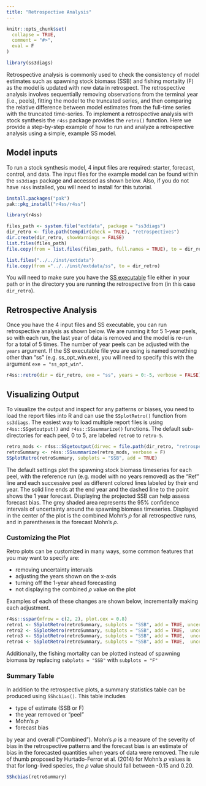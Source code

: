 ```yaml
---
title: "Retrospective Analysis"
---
```


```r
knitr::opts_chunk$set(
  collapse = TRUE,
  comment = "#>",
  eval = F
)
```

```r
library(ss3diags)
```

Retrospective analysis is commonly used to check the consistency of model estimates such as spawning stock biomass (SSB) and fishing mortality (F) as the model is updated with new data in retrospect. The retrospective analysis involves sequentially removing observations from the terminal year (i.e., peels), fitting the model to the truncated series, and then comparing the relative difference between model estimates from the full-time series with the truncated time-series. To implement a retrospective analysis with stock synthesis the `r4ss` package provides the `retro()` function. Here we provide a step-by-step example of how to run and analyze a retrospective analysis using a simple, example SS model.   

## Model inputs  
To run a stock synthesis model, 4 input files are required: starter, forecast, control, and data. The input files for the example model can be found within the `ss3diags` package and accessed as shown below. Also, if you do not have `r4ss` installed, you will need to install for this tutorial. 

```r
install.packages("pak")
pak::pkg_install("r4ss/r4ss")
```

```r
library(r4ss) 

files_path <- system.file("extdata", package = "ss3diags")
dir_retro <- file.path(tempdir(check = TRUE), "retrospectives")
dir.create(dir_retro, showWarnings = FALSE)
list.files(files_path)
file.copy(from = list.files(files_path, full.names = TRUE), to = dir_retro)

```

```r
list.files("../../inst/extdata")
file.copy(from ="../../inst/extdata/ss", to = dir_retro)
```


You will need to make sure you have the [SS executable](https://github.com/nmfs-stock-synthesis/stock-synthesis) file either in your path or in the directory you are running the retrospective from (in this case `dir_retro`). 

## Retrospective Analysis
Once you have the 4 input files and SS executable, you can run retrospective analysis as shown below. We are running it for 5 1-year peels, so with each run, the last year of data is removed and the model is re-run for a total of 5 times. The number of year peels can be adjusted with the `years` argument. If the SS executable file you are using is named something other than "ss" (e.g. ss_opt_win.exe), you will need to specify this with the argument `exe = "ss_opt_win"`. 

```r
r4ss::retro(dir = dir_retro, exe = "ss", years = 0:-5, verbose = FALSE)

```
## Visualizing Output 

To visualize the output and inspect for any patterns or biases, you need to load the report files into R and can use the `SSplotRetro()` function from `ss3diags`. The easiest way to load multiple report files is using `r4ss::SSgetoutput()` and `r4ss::SSsummarize()` functions. The default sub-directories for each peel, 0 to 5, are labeled `retro0` to `retro-5`.

```r
retro_mods <- r4ss::SSgetoutput(dirvec = file.path(dir_retro, "retrospectives", paste0("retro", seq(0,-5,by=-1))), verbose = F)
retroSummary <- r4ss::SSsummarize(retro_mods, verbose = F)
SSplotRetro(retroSummary, subplots = "SSB", add = TRUE)

```
The default settings plot the spawning stock biomass timeseries for each peel, with the reference run (e.g. model with no years removed) as the "Ref" line and each successive peel as different colored lines labeled by their end year. The solid line ends at the end year and the dashed line to the point shows the 1 year forecast. Displaying the projected SSB can help assess forecast bias. The grey shaded area represents the 95% confidence intervals of uncertainty around the spawning biomass timeseries. Displayed in the center of the plot is the combined Mohn's $\rho$ for all retrospective runs, and in parentheses is the forecast Mohn's $\rho$. 

### Customizing the Plot  

Retro plots can be customized in many ways, some common features that you may want to specify are:  

* removing uncertainty intervals 
* adjusting the years shown on the x-axis
* turning off the 1-year ahead forecasting
* not displaying the combined $\rho$ value on the plot
  
Examples of each of these changes are shown below, incrementally making each adjustment. 
```r
r4ss::sspar(mfrow = c(2, 2), plot.cex = 0.8)
retro1 <- SSplotRetro(retroSummary, subplots = "SSB", add = TRUE, uncertainty = FALSE)
retro2 <- SSplotRetro(retroSummary, subplots = "SSB", add = TRUE,  uncertainty = FALSE, xlim = c(2015, 2022))
retro3 <- SSplotRetro(retroSummary, subplots = "SSB", add = TRUE,  uncertainty = FALSE, xlim = c(2015, 2022), forecast = FALSE)
retro4 <- SSplotRetro(retroSummary, subplots = "SSB", add = TRUE,  uncertainty = FALSE, xlim = c(2015, 2022), forecast = FALSE, showrho = FALSE, forecastrho = FALSE)

```
Additionally, the fishing mortality can be plotted instead of spawning biomass by replacing `subplots = "SSB"` with `subplots = "F"`

### Summary Table  

In addition to the retrospective plots, a summary statistics table can be produced using `SShcbias()`. This table includes 

* type of estimate (SSB or F)
* the year removed or "peel"
* Mohn's $\rho$ 
* forecast bias 

by year and overall ("Combined"). Mohn's $\rho$ is a measure of the severity of bias in the retrospective patterns and the forecast bias is an estimate of bias in the forecasted quantities when years of data were removed. The rule of thumb proposed by Hurtado-Ferror et al. (2014) for Mohn's $\rho$ values is that for long-lived species, the $\rho$ value should fall between -0.15 and 0.20. 

```r
SShcbias(retroSummary)
```

